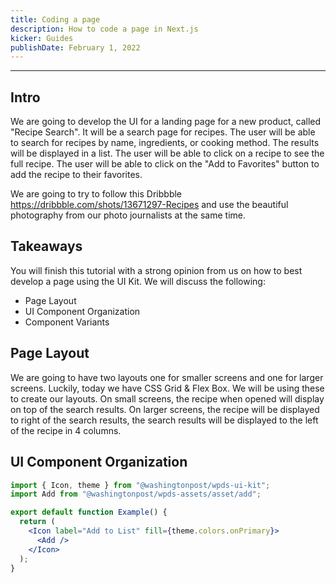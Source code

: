 ```yaml
---
title: Coding a page
description: How to code a page in Next.js
kicker: Guides
publishDate: February 1, 2022
---
```


---

## Intro

We are going to develop the UI for a landing page for a new product, called "Recipe Search". It will be a search page for recipes. The user will be able to search for recipes by name, ingredients, or cooking method. The results will be displayed in a list. The user will be able to click on a recipe to see the full recipe. The user will be able to click on the "Add to Favorites" button to add the recipe to their favorites.

We are going to try to follow this Dribbble https://dribbble.com/shots/13671297-Recipes and use the beautiful photography from our photo journalists at the same time.

## Takeaways

You will finish this tutorial with a strong opinion from us on how to best develop a page using the UI Kit. We will discuss the following:

- Page Layout
- UI Component Organization
- Component Variants

## Page Layout

We are going to have two layouts one for smaller screens and one for larger screens. Luckily, today we have CSS Grid & Flex Box. We will be using these to create our layouts. On small screens, the recipe when opened will display on top of the search results. On larger screens, the recipe will be displayed to right of the search results, the search results will be displayed to the left of the recipe in 4 columns.

## UI Component Organization

```jsx
import { Icon, theme } from "@washingtonpost/wpds-ui-kit";
import Add from "@washingtonpost/wpds-assets/asset/add";

export default function Example() {
  return (
    <Icon label="Add to List" fill={theme.colors.onPrimary}>
      <Add />
    </Icon>
  );
}
```
